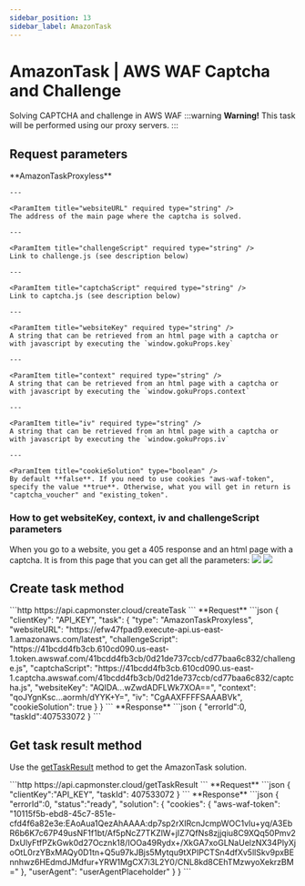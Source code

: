 ```yaml
---
sidebar_position: 13
sidebar_label: AmazonTask
---
```




# AmazonTask | AWS WAF Captcha and Challenge
Solving CAPTCHA and challenge in AWS WAF
:::warning **Warning!**
This task will be performed using our proxy servers. 
:::


## Request parameters
<TabItem value="proxyless" label="RecaptchaV2EnterpriseTaskProxyless (without proxy)" default className="bordered-panel">
    <ParamItem title="type" required type="string" />
    **AmazonTaskProxyless**

    --- 

    <ParamItem title="websiteURL" required type="string" />
    The address of the main page where the captcha is solved.

    ---

    <ParamItem title="challengeScript" required type="string" />
    Link to challenge.js (see description below)

    ---

    <ParamItem title="captchaScript" required type="string" />
    Link to captcha.js (see description below)

    ---

    <ParamItem title="websiteKey" required type="string" />
    A string that can be retrieved from an html page with a captcha or with javascript by executing the `window.gokuProps.key`

    ---

    <ParamItem title="context" required type="string" />
    A string that can be retrieved from an html page with a captcha or with javascript by executing the `window.gokuProps.context`

    ---

    <ParamItem title="iv" required type="string" />
    A string that can be retrieved from an html page with a captcha or with javascript by executing the `window.gokuProps.iv`

    ---

    <ParamItem title="cookieSolution" type="boolean" />
    By default **false**. If you need to use cookies "aws-waf-token", specify the value **true**. Otherwise, what you will get in return is "captcha_voucher" and "existing_token".

</TabItem>


### How to get websiteKey, context, iv and challengeScript parameters
When you go to a website, you get a 405 response and an html page with a captcha. It is from this page that you can get all the parameters:
![](./images/amazon-task/aws1.png) 
![](./images/amazon-task/aws2.png) 


## Create task method
<TabItem value="proxyless" label="RecaptchaV2TaskProxyless (without proxy)" default className="method-panel">
	<MethodItem>
		```http
		https://api.capmonster.cloud/createTask
		```
	</MethodItem>
	<MethodDescription>
		**Request**
		```json
		{
			"clientKey": "API_KEY",
			"task": {
				"type": "AmazonTaskProxyless",
				"websiteURL": "https://efw47fpad9.execute-api.us-east-1.amazonaws.com/latest",
				"challengeScript": "https://41bcdd4fb3cb.610cd090.us-east-1.token.awswaf.com/41bcdd4fb3cb/0d21de737ccb/cd77baa6c832/challenge.js",
				"captchaScript": "https://41bcdd4fb3cb.610cd090.us-east-1.captcha.awswaf.com/41bcdd4fb3cb/0d21de737ccb/cd77baa6c832/captcha.js",
				"websiteKey": "AQIDA...wZwdADFLWk7XOA==",
				"context": "qoJYgnKsc...aormh/dYYK+Y=",
				"iv": "CgAAXFFFFSAAABVk",
				"cookieSolution": true
			}
		}
		```
		**Response**
		```json
		{
		  "errorId":0,
		  "taskId":407533072
		}
		```
	</MethodDescription>
</TabItem>


## Get task result method
Use the [getTaskResult](../api/methods/get-task-result.md) method to get the AmazonTask solution.

<TabItem value="proxyless" label="GeeTestTaskProxyless (without proxy)" default className="method-panel-full">
	<MethodItem>
		```http
		https://api.capmonster.cloud/getTaskResult
		```
	</MethodItem>
	<MethodDescription>
		**Request**
		```json
		{
			"clientKey":"API_KEY",
			"taskId": 407533072
		}
		```
		**Response**
		```json
		{
			"errorId":0,
			"status":"ready",
			"solution": {
				"cookies": {
					"aws-waf-token": "10115f5b-ebd8-45c7-851e-cfd4f6a82e3e:EAoAua1QezAhAAAA:dp7sp2rXIRcnJcmpWOC1vIu+yq/A3EbR6b6K7c67P49usNF1f1bt/Af5pNcZ7TKZlW+jIZ7QfNs8zjjqiu8C9XQq50Pmv2DxUlyFtfPZkGwk0d27Ocznk18/IOOa49Rydx+/XkGA7xoGLNaUelzNX34PlyXjoOtL0rzYBxMAQy0D1tn+Q5u97kJBjs5Mytqu9tXPIPCTSn4dfXv5llSkv9pxBEnnhwz6HEdmdJMdfur+YRW1MgCX7i3L2Y0/CNL8kd8CEhTMzwyoXekrzBM="
				},
				"userAgent": "userAgentPlaceholder"
			}
		}
		```
	</MethodDescription>
</TabItem>
